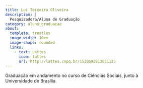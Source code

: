 ```yaml
---
title: Lui Teixeira Oliveira
description: |
  Pesquisadora/Aluna de Graduação
category: aluno_graduacao
about:
  template: trestles
  image-width: 10em
  image-shape: rounded
  links:
    - text: Lattes
      icon: lattes
      url: http://lattes.cnpq.br/1520592913031135
---
```


Graduação em andamento no curso de Ciências Sociais, junto à Universidade de Brasília.